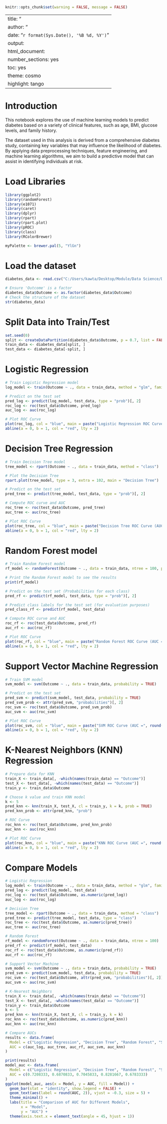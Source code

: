 ```{r setup, include=FALSE}
knitr::opts_chunk$set(warning = FALSE, message = FALSE)

```
---
title: "<h1 style='color: #2E86C1; text-align: center;'>Diabetes Prediction: Unveiling Insights with Machine Learning Models</h1>"
author: "<h4 style='text-align:center;'>Kawtar Zouhair</h4>"
date: "`r format(Sys.Date(), '%B %d, %Y')`"
output: 
  html_document:
    number_sections: yes
    toc: yes
    theme: cosmo
    highlight: tango
---

# Introduction

 This notebook explores the use of machine learning models to predict diabetes based on a variety of clinical features, such as age, BMI, glucose levels, and family history.

The dataset used in this analysis is derived from a comprehensive diabetes study, containing key variables that may influence the likelihood of diabetes. By applying data preprocessing techniques, feature engineering, and machine learning algorithms, we aim to build a predictive model that can assist in identifying individuals at risk.

# Load Libraries

```{r}
library(ggplot2)
library(randomForest)
library(e1071)
library(caret)
library(dplyr)
library(rpart)
library(rpart.plot)
library(pROC)
library(class)
library(RColorBrewer)

myPalette <- brewer.pal(5, "YlGn")
```


# Load the dataset

```{r}
diabetes_data <- read.csv("C:/Users/kawta/Desktop/Module/Data Science/Diabetes/subfolder/diabetes_dataset.csv")

# Ensure 'Outcome' is a factor
diabetes_data$Outcome <- as.factor(diabetes_data$Outcome)
# Check the structure of the dataset
str(diabetes_data)
```
# Split Data into Train/Test
```{r}
set.seed(0)
split <- createDataPartition(diabetes_data$Outcome, p = 0.7, list = FALSE)
train_data <- diabetes_data[split, ]
test_data <- diabetes_data[-split, ]
```


# Logistic Regression

```{r}
# Train Logistic Regression model
log_model <- train(Outcome ~ ., data = train_data, method = "glm", family = "binomial")

# Predict on the test set
pred_log <- predict(log_model, test_data, type = "prob")[, 2]
roc_log <- roc(test_data$Outcome, pred_log)
auc_log <- auc(roc_log)

# Plot ROC Curve
plot(roc_log, col = "blue", main = paste("Logistic Regression ROC Curve (AUC =", round(auc_log, 2), ")"))
abline(a = 0, b = 1, col = "red", lty = 2)

```

# Decision Tree Regression
```{r}
# Train Decision Tree model
tree_model <- rpart(Outcome ~ ., data = train_data, method = "class")

# Plot the Decision Tree
rpart.plot(tree_model, type = 3, extra = 102, main = "Decision Tree")

# Predict on the test set
pred_tree <- predict(tree_model, test_data, type = "prob")[, 2]

# Compute ROC curve and AUC
roc_tree <- roc(test_data$Outcome, pred_tree)
auc_tree <- auc(roc_tree)

# Plot ROC Curve
plot(roc_tree, col = "blue", main = paste("Decision Tree ROC Curve (AUC =", round(auc_tree, 2), ")"))
abline(a = 0, b = 1, col = "red", lty = 2)

```


# Random Forest model

```{r}
# Train Random Forest model
rf_model <- randomForest(Outcome ~ ., data = train_data, ntree = 100, probability = TRUE)

# Print the Random Forest model to see the results
print(rf_model)

# Predict on the test set (Probabilities for each class)
pred_rf <- predict(rf_model, test_data, type = "prob")[, 2]

# Predict class labels for the test set (for evaluation purposes)
pred_class_rf <- predict(rf_model, test_data)

# Compute ROC curve and AUC
roc_rf <- roc(test_data$Outcome, pred_rf)
auc_rf <- auc(roc_rf)

# Plot ROC Curve
plot(roc_rf, col = "blue", main = paste("Random Forest ROC Curve (AUC =", round(auc_rf, 2), ")"))
abline(a = 0, b = 1, col = "red", lty = 2)
```

# Support Vector Machine Regression

```{r}
# Train SVM model
svm_model <- svm(Outcome ~ ., data = train_data, probability = TRUE)

# Predict on the test set
pred_svm <- predict(svm_model, test_data, probability = TRUE)
pred_svm_prob <- attr(pred_svm, "probabilities")[, 2]
roc_svm <- roc(test_data$Outcome, pred_svm_prob)
auc_svm <- auc(roc_svm)

# Plot ROC Curve
plot(roc_svm, col = "blue", main = paste("SVM ROC Curve (AUC =", round(auc_svm, 2), ")"))
abline(a = 0, b = 1, col = "red", lty = 2)
```

# K-Nearest Neighbors (KNN) Regression
```{r}
# Prepare data for KNN
train_X <- train_data[, -which(names(train_data) == "Outcome")]
test_X <- test_data[, -which(names(test_data) == "Outcome")]
train_y <- train_data$Outcome

# Choose k value and train KNN model
k <- 5
pred_knn <- knn(train_X, test_X, cl = train_y, k = k, prob = TRUE)
pred_knn_prob <- attr(pred_knn, "prob")

# ROC Curve
roc_knn <- roc(test_data$Outcome, pred_knn_prob)
auc_knn <- auc(roc_knn)

# Plot ROC Curve
plot(roc_knn, col = "blue", main = paste("KNN ROC Curve (AUC =", round(auc_knn, 2), ")"))
abline(a = 0, b = 1, col = "red", lty = 2)
```


# Compare Models
```{r}
# Logistic Regression
log_model <- train(Outcome ~ ., data = train_data, method = "glm", family = "binomial")
pred_log <- predict(log_model, test_data)
roc_log <- roc(test_data$Outcome, as.numeric(pred_log))
auc_log <- auc(roc_log)

# Decision Tree
tree_model <- rpart(Outcome ~ ., data = train_data, method = "class")
pred_tree <- predict(tree_model, test_data, type = "class")
roc_tree <- roc(test_data$Outcome, as.numeric(pred_tree))
auc_tree <- auc(roc_tree)

# Random Forest
rf_model <- randomForest(Outcome ~ ., data = train_data, ntree = 100)
pred_rf <- predict(rf_model, test_data)
roc_rf <- roc(test_data$Outcome, as.numeric(pred_rf))
auc_rf <- auc(roc_rf)

# Support Vector Machine
svm_model <- svm(Outcome ~ ., data = train_data, probability = TRUE)
pred_svm <- predict(svm_model, test_data, probability = TRUE)
roc_svm <- roc(test_data$Outcome, attr(pred_svm, "probabilities")[, 2])
auc_svm <- auc(roc_svm)

# K-Nearest Neighbors
train_X <- train_data[, -which(names(train_data) == "Outcome")]
test_X <- test_data[, -which(names(test_data) == "Outcome")]
train_y <- train_data$Outcome
k <- 5
pred_knn <- knn(train_X, test_X, cl = train_y, k = k)
roc_knn <- roc(test_data$Outcome, as.numeric(pred_knn))
auc_knn <- auc(roc_knn)

# Compare AUCs
results <- data.frame(
  Model = c("Logistic Regression", "Decision Tree", "Random Forest", "SVM", "KNN"),
  AUC = c(auc_log, auc_tree, auc_rf, auc_svm, auc_knn)
)

print(results)
model_auc <- data.frame(
  Model = c("Logistic Regression", "Decision Tree", "Random Forest", "SVM", "KNN"),
  AUC = c(0.7208333, 0.6870833, 0.7045833, 0.8281667, 0.6783333)
)
ggplot(model_auc, aes(x = Model, y = AUC, fill = Model)) +
  geom_bar(stat = "identity", show.legend = FALSE) +
  geom_text(aes(label = round(AUC, 2)), vjust = -0.3, size = 5) +
  theme_minimal() +
  labs(title = "Comparison of AUC for Different Models",
       x = "Model",
       y = "AUC") +
  theme(axis.text.x = element_text(angle = 45, hjust = 1))

```



